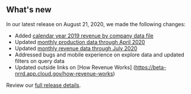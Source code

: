 ## What's new

In our latest release on August 21, 2020, we made the following changes:

- Added [calendar year 2019 revenue by company data file](https://beta-nrrd.app.cloud.gov/downloads/federal-revenue-by-company)
- Updated [monthly production data through April 2020](https://beta-nrrd.app.cloud.gov/downloads/production-by-month)
- Updated [monthly revenue data through July 2020](https://beta-nrrd.app.cloud.gov/downloads/revenue-by-month)
- Addressed bugs and mobile experience on explore data and updated filters on query data
- Updated outside links on [How Revenue Works] (https://beta-nrrd.app.cloud.gov/how-revenue-works)

Review our [full release details](https://github.com/ONRR/nrrd/releases).
